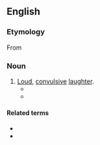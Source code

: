 ==English==

===Etymology===
From {{suffix|cachinnate|ion|lang=en}}

===Noun===
{{en-noun|~}}

# [[loud|Loud]], [[convulsive]] [[laughter]].
#* {{quote-text|year=1920|author={{w|Peter B. Kyne}}|title=The Understanding Heart|chapter=V|passage=His shrill, mirthless '''cachinnation''' followed Monica as she headed up-hill.}}
#* {{quote-text|year=1928|author={{w|H. P. Lovecraft}}|title=[[s:The Dunwich Horror|The Dunwich Horror]]|passage=After midnight their shrill notes burst into a kind of pandemoniac '''cachinnation''' which filled all the countryside, and not until dawn did they finally quiet down.}}

====Related terms====
* {{l|en|cachinnator}}
* {{l|en|cachinnatory}}